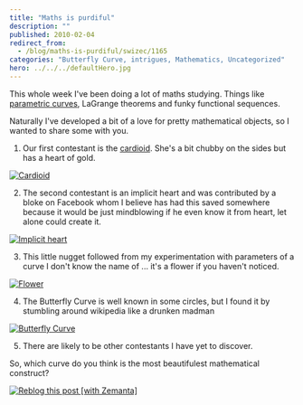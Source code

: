 ```yaml
---
title: "Maths is purdiful"
description: ""
published: 2010-02-04
redirect_from:
  - /blog/maths-is-purdiful/swizec/1165
categories: "Butterfly Curve, intrigues, Mathematics, Uncategorized"
hero: ../../../defaultHero.jpg
---
```


This whole week I've been doing a lot of maths studying. Things like [parametric curves](http://en.wikipedia.org/wiki/Parametric_equation "Parametric equation"), LaGrange theorems and funky functional sequences.

Naturally I've developed a bit of a love for pretty mathematical objects, so I wanted to share some with you.

1.  Our first contestant is the [cardioid](http://en.wikipedia.org/wiki/Cardioid "Cardioid"). She's a bit chubby on the sides but has a heart of gold.

[![Cardioid](https://swizec.com/blog/wp-content/uploads/2010/02/Screen-shot-2010-02-04-at-6.09.19-PM.png "Cardioid")](http://www.wolframalpha.com/input/?i=plot+r+%3D+1-cosPhi+for+Phi+in+0,2Pi)

2.  The second contestant is an implicit heart and was contributed by a bloke on Facebook whom I believe has had this saved somewhere because it would be just mindblowing if he even know it from heart, let alone could create it.

[![Implicit heart](https://swizec.com/blog/wp-content/uploads/2010/02/Screen-shot-2010-02-04-at-6.11.36-PM.png "Implicit heart")](<http://www.wolframalpha.com/input/?i=plot+(x2+%2B+y2+-+1)3+-+x2+*+y3+%3D+0>)

3.  This little nugget followed from my experimentation with parameters of a curve I don't know the name of ... it's a flower if you haven't noticed.

[![Flower](https://swizec.com/blog/wp-content/uploads/2010/02/Screen-shot-2010-02-04-at-6.13.41-PM.png "Flower")](<http://www.wolframalpha.com/input/?i=plot+r+%3D+cos(12Phi)+for+Phi+in+0,2Pi>)

4.  The Butterfly Curve is well known in some circles, but I found it by stumbling around wikipedia like a drunken madman

[![Butterfly Curve](https://swizec.com/blog/wp-content/uploads/2010/02/Screen-shot-2010-02-04-at-6.15.31-PM.png "Butterfly Curve")](<http://www.wolframalpha.com/input/?i=plot+r%3De(sin(Phi))-2*cos(4(Phi))%2Bsin((2*Phi-Pi)/24)5+for+Phi+in+0,20Pi>)

5.  There are likely to be other contestants I have yet to discover.

So, which curve do you think is the most beautifulest mathematical construct?

[![Reblog this post [with Zemanta]](https://img.zemanta.com/reblog_e.png?x-id=69e2cbc2-ea5f-4ce2-bd1d-b877619943c5)](http://reblog.zemanta.com/zemified/69e2cbc2-ea5f-4ce2-bd1d-b877619943c5/ "Reblog this post [with Zemanta]")
